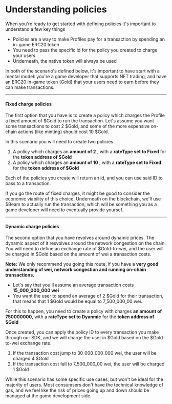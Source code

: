 # Understanding policies

When you're ready to get started with defining policies it's important to understand a few key things

- Policies are a way to make Profiles pay for a transaction by spending an in-game ERC20 token
- You need to pass the specific id for the policy you created to charge your users
- Underneath, the native token will always be used

In both of the scenario's defined below, it's important to have start with a mental model: you're a game developer that supports NFT trading, and have an ERC20 in-game token (Gold) that your users need to earn before they can make transactions.

---

#### Fixed charge policies

The first option that you have is to create a policy which charges the Profile a fixed amount of $Gold to run the transaction. Let's assume you want some transactions to cost 2 $Gold, and some of the more expensive on-chain actions (like minting) should cost 10 $Gold.

In this scenario you will need to create two policies

1. A policy which charges an **amount of 2** , with a **rateType set to Fixed** for the **token address of $Gold**
2. A policy which charges an **amount of 10** , with a **rateType set to Fixed** for the **token address of $Gold**

Each of the policies you create will return an id, and you can use said ID to pass to a transaction.

If you go the route of fixed charges, it might be good to consider the economic viability of this choice. Underneath on the blockchain, we'll use $Beam to actually run the transaction, which will be something you as a game developer will need to eventually provide yoursef.

---

#### Dynamic charge policies

The second option that you have revolves around dynamic prices. The dynamic aspect of it resvolves around the network congestion on the chain. You will need to define an exchange rate of $Gold-to-wei, and the user will be charged in $Gold based on the amount of wei a transaction costs.

**Note:** We only recommend you going this route, if you have a **very good understanding of wei, network congestion and running on-chain transactions.**

- Let's say that you'll assume an average transaction costs **15_000_000_000 wei**
- You want the user to spend an average of 2 $Gold for their transaction, that means that 1 $Gold would be equal to 7_500_000_00 wei.

For this to happen, you need to create a policy with charges **an amount of 750000000**, with a **rateType set to Dyanmic** for the **token address of $Gold**

Once created, you can apply the policy ID to every transaction you make through our SDK, and we will charge the user in $Gold based on the $Gold-to-wei exchange rate.

1. If the transaction cost jump to 30_000_000_000 wei, the user will be charged 4 $Gold
2. If the transaction cost fall to 7_500_000_00 wei, the user will be charged 1 $Gold

While this scenario has some specific use cases, but won't be ideal for the majority of users. Most consumsers don't have the technical knowledge of gas, and we feel like the risk of prices going up and down should be managed at the game development side.

